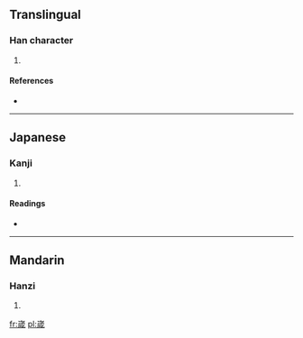 ==Translingual==

===Han character===
{{Han char|rn=46|rad=山|as=09|sn=12|four=2225<sub>3</sub>|canj=山戈竹口 (UIHR)}}

# {{defn|Han|sort=山09}}

====References====
* {{Han ref|kx=0316.080|dkj=08271|hdz=10785.100|uh=5D45|ud=23877|bh=D8F1|bd=55537}}

----

==Japanese==

===Kanji===
{{ja-kanji|grade=|rs=山09}}

# {{defn|Japanese|sort=山09}}

====Readings====
* {{ja-readings|on=[[かん]] (kan), [[こん]] (kon)|kun=}}

----

==Mandarin==

===Hanzi===
{{cmn-hanzi|pin=[[gān]] ([[gan1]])|wg=kan<sup>1</sup>}}

# {{defn|Mandarin|sort=山09}}

[[fr:嵅]]
[[pl:嵅]]